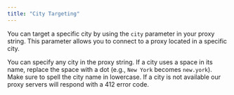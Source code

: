 ```yaml
---
title: "City Targeting"
---
```


You can target a specific city by using the `city` parameter in your proxy string. This parameter allows you to connect to a proxy located in a specific city.

You can specify any city in the proxy string. If a city uses a space in its name, replace the space with a dot (e.g., `New York` becomes `new.york`). Make sure to spell the city name in lowercase. If a city is not available our proxy servers will respond with a 412 error code.